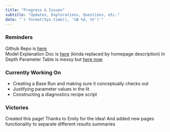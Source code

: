 ```yaml
---
title: "Progress & Issues"
subtitle: "Updates, Explorations, Questions, etc."
date: "`r format(Sys.time(), '%B %d, %Y')`"
---
```


### Reminders
Github Repo is [here](https://github.com/lizallyn/Pinniped-Case-Studies)  
Model Explanation Doc is [here](https://docs.google.com/document/d/1VYwdORJUO0BOJdU_s5iarZ0-YnNVYHJXVU9WCOc4RsY/edit#heading=h.wt3ajsmprmsq) (kinda replaced by homepage description)
In Depth Parameter Table is messy but [here now](https://docs.google.com/spreadsheets/d/14LWg-lLf4w3-IbQNVLDXNPXHsMHo4w5JEt5onHkIoR8/edit?usp=sharing)

### Currently Working On
* Creating a Base Run and making sure it conceptually checks out  
* Justifying parameter values in the lit
* Constructing a diagnostics recipe script  

### Victories
Created this page! Thanks to Emily for the idea!
And added new pages functionality to separate different results summaries